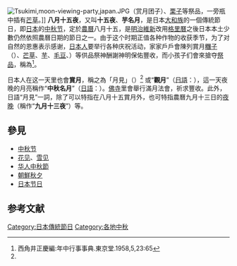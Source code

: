[[File:Tsukimi,moon-viewing-party,japan.JPG|thumb]]（赏月团子）、[[栗子|栗子]]等祭品，一旁瓶中插有[[芒草|芒草]]。]]
{{Commons category|Mid-Autumn_Festival}}
{{Portal|日本|文化}}
'''八月十五夜'''，又叫'''十五夜'''、'''芋名月'''，是日本[[大和族|大和族]]的一個傳統節日，即[[日本|日本]]的[[中秋节|中秋节]]，定於[[農曆|農曆]]八月十五，是[[明治維新|明治維新]]改用[[格里曆|格里曆]]之後日本本土少數仍然依照農曆日期的節日之一。由于这个时期正值各种作物的收获季节，为了对自然的恩惠表示感谢，[[日本人|日本人]]要举行各种庆祝活动，家家戶戶會陳列賞月[[糰子_(日本)|糰子]]（{{jpn|j=月見団子|hg=つきみだんご|rm=Tsukimi dango|f=h}}）、[[芒草|芒草]]、[[芋|芋]]、[[毛豆|毛豆]]、{{link-ja|神酒|神酒}}）等供品祭神酬謝神明保佑豐收，而小孩子们會來搶夺[[祭品|祭品]]，稱為{{link-ja|月見泥棒|お月見泥棒}}<ref name="a">西角井正慶編:年中行事事典.東京堂.1958,5,23:65 </ref>。

日本人在这一天里也會'''賞月'''，稱之為「月見」（{{jpn|j=月見|hg=つきみ|rm=Tsukimi|f=h}}）<ref name="a"/> 或“'''觀月'''”（[[日語|日語]]：{{lang|ja|'''観月'''}}），這一天夜晚的月亮稱作“'''中秋名月'''”（[[日語|日語]]：{{lang|ja|中秋の名月}}）。[[佛寺|佛寺]]里會舉行滿月法會，祈求豐收。此外，日語“月見”一詞，除了可以特指在八月十五賞月外，也可特指農曆九月十三日的[[夜晚|夜晚]]（稱作“'''九月十三夜'''”）等。

==參見==
*[[中秋节|中秋节]]
*[[花见|花见]]、[[雪见|雪见]]
*[[华人中秋節|华人中秋節]]
*[[朝鮮秋夕|朝鮮秋夕]]
*[[日本节日|日本节日]]

==参考文献==
{{reflist}}

{{汉字文化圈共同传统节日}}

[[Category:日本傳統節日|Category:日本傳統節日]]
[[Category:各地中秋|Category:各地中秋]]